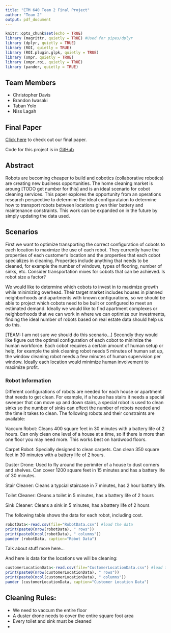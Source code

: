 ```yaml
---
title: "ETM 640 Team 2 Final Project"
author: "Team 2"
output: pdf_document
---
```


```r
knitr::opts_chunk$set(echo = TRUE)
library (magrittr, quietly = TRUE) #Used for pipes/dplyr
library (dplyr, quietly = TRUE)
library (ROI, quietly = TRUE)
library (ROI.plugin.glpk, quietly = TRUE)
library (ompr, quietly = TRUE)
library (ompr.roi, quietly = TRUE)
library (pander, quietly = TRUE)
```

## Team Members

- Christopher Davis
- Brandon Iwasaki
- Taban Yolo
- Niss Lagah

## Final Paper

[Click here](https://docs.google.com/document/d/14RsYIWRkcGrVW3ZvBQ0Zhixd4qoAOTht5TTymMF9xBg/edit) to check out our final paper.

Code for this project is in [GitHub](https://github.com/cwhd/cobot-operations)

## Abstract

Robots are becoming cheaper to build and cobotics (collaborative robotics) are creating new business opportunities. The home cleaning market is aroung [TODO get number for this] and is an ideal scenario for cobot cleaning services. This paper explores the opportunity from an operations research perspective to determine the ideal configurataion to determine how to transport robots between locations given thier battery and maintenance constraints. This work can be expanded on in the future by simply updating the data used.

## Scenarios

First we want to optimize transporting the correct configuration of cobots to each location to maximize the use of each robot. They currently have the properties of each customer's location and the properties that each cobot specializes in cleaning. Properties include anything that needs to be cleaned, for example the number of windows, types of flooring, number of sinks, etc. Consider transportation mixes for cobots that can be achieved. Is robot size a factor?

We would like to determine which cobots to invest in to maximize growth while minimizing overhead. Their target market includes houses in planned neighborhoods and apartments with known configurations, so we should be able to project which cobots need to be built or configured to meet an estimated demand. Ideally we would like to find apartment complexes or neighborhoods that we can work in where we can optimize our investments, finding the ideal number of robots based on real estate data should help us do this.

[TEAM: I am not sure we should do this scenario...]
Secondly they would like figure out the optimal configuration of each cobot to minimize the human workforce. Each cobot requires a certain amount of human setup or help, for example the sink cleaning robot needs 5 minutes of human set up, the window cleaning robot needs a few minutes of human supervision per window. Ideally each location would minimize human involvement to maximize profit.

### Robot Information

Different configurations of robots are needed for each house or apartment that needs to get clean. For example, if a house has stairs it needs a special sweeper that can move up and down stairs, a special robot is used to clean sinks so the number of sinks can effect the number of robots needed and the time it takes to clean. The following robots and their constraints are available:

Vaccum Robot: Cleans 400 square feet in 30 minutes with a battery life of 2 hours. Can only clean one level of a house at a time, so if there is more than one floor you may need more. This works best on hardwood floors.

Carpet Robot: Specially designed to clean carpets. Can clean 350 square feet in 30 minutes with a battery life of 2 hours.

Duster Drone: Used to fly around the perimiter of a house to dust corners and shelves. Can cover 1200 square feet in 15 minutes and has a battery life of 30 minutes.

Stair Cleaner: Cleans a typcial staircase in 7 minutes, has 2 hour battery life.

Toilet Cleaner: Cleans a toilet in 5 minutes, has a battery life of 2 hours

Sink Cleaner: Cleans a sink in 5 minutes, has a battery life of 2 hours

The following table shows the data for each robot, including cost.

```r
robotData<-read.csv(file="RobotData.csv") #load the data
print(paste0(nrow(robotData), " rows"))
print(paste0(ncol(robotData), " columns"))
pander (robotData, caption="Robot Data")

```

Talk about stuff more here...

And here is data for the locations we will be cleaning:

```r
customerLocationData<-read.csv(file="CustomerLocationData.csv") #load the data
print(paste0(nrow(customerLocationData), " rows"))
print(paste0(ncol(customerLocationData), " columns"))
pander (customerLocationData, caption="Customer Location Data")

```

## Cleaning Rules:

- We need to vaccum the entire floor
- A duster drone needs to cover the entire square foot area
- Every toilet and sink must be cleaned
- 

